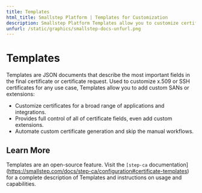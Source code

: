 ---
title: Templates
html_title: Smallstep Platform | Templates for Customization
description: Smallstep Platform Templates allow you to customize certificates
unfurl: /static/graphics/smallstep-docs-unfurl.png
---

# **Templates**

Templates are JSON documents that describe the most important fields in the final certificate or certificate request. 
Used to customize x.509 or SSH certificates for any use case, 
Templates allow you to add custom SANs or extensions:

- Customize certificates for a broad range of applications and integrations.
- Provides full control of all of certificate fields, even add custom extensions.
- Automate custom certificate generation and skip the manual workflows.

## Learn More

Templates are an open-source feature. 
Visit the `[step-ca` documentation](https://smallstep.com/docs/step-ca/configuration#certificate-templates) for a complete description of Templates and instructions on usage and capabilities.
